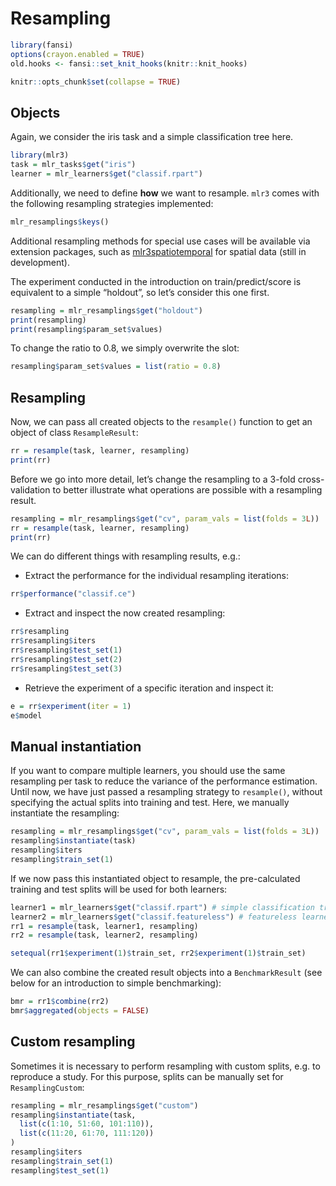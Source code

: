 # Resampling {#resampling}

```r
library(fansi)
options(crayon.enabled = TRUE)
old.hooks <- fansi::set_knit_hooks(knitr::knit_hooks)

knitr::opts_chunk$set(collapse = TRUE)
```

## Objects

Again, we consider the iris task and a simple classification tree here.

```r
library(mlr3)
task = mlr_tasks$get("iris")
learner = mlr_learners$get("classif.rpart")
```

Additionally, we need to define **how** we want to resample.
`mlr3` comes with the following resampling strategies implemented:

```r
mlr_resamplings$keys()
```

Additional resampling methods for special use cases will be available via extension packages, such as [mlr3spatiotemporal](https://github.com/mlr-org/mlr3spatiotemporal) for spatial data (still in development).

The experiment conducted in the introduction on train/predict/score is equivalent to a simple "holdout", so let's consider this one first.

```r
resampling = mlr_resamplings$get("holdout")
print(resampling)
print(resampling$param_set$values)
```

To change the ratio to $0.8$, we simply overwrite the slot:

```r
resampling$param_set$values = list(ratio = 0.8)
```

## Resampling

Now, we can pass all created objects to the `resample()` function to get an object of class `ResampleResult`:

```r
rr = resample(task, learner, resampling)
print(rr)
```

Before we go into more detail, let's change the resampling to a 3-fold cross-validation to better illustrate what operations are possible with a resampling result.

```r
resampling = mlr_resamplings$get("cv", param_vals = list(folds = 3L))
rr = resample(task, learner, resampling)
print(rr)
```

We can do different things with resampling results, e.g.:

* Extract the performance for the individual resampling iterations:

```r
rr$performance("classif.ce")
```

* Extract and inspect the now created resampling:

```r
rr$resampling
rr$resampling$iters
rr$resampling$test_set(1)
rr$resampling$test_set(2)
rr$resampling$test_set(3)
```

* Retrieve the experiment of a specific iteration and inspect it:

```r
e = rr$experiment(iter = 1)
e$model
```

## Manual instantiation

If you want to compare multiple learners, you should use the same resampling per task to reduce the variance of the performance estimation.
Until now, we have just passed a resampling strategy to `resample()`, without specifying the actual splits into training and test.
Here, we manually instantiate the resampling:

```r
resampling = mlr_resamplings$get("cv", param_vals = list(folds = 3L))
resampling$instantiate(task)
resampling$iters
resampling$train_set(1)
```

If we now pass this instantiated object to resample, the pre-calculated training and test splits will be used for both learners:

```r
learner1 = mlr_learners$get("classif.rpart") # simple classification tree
learner2 = mlr_learners$get("classif.featureless") # featureless learner, prediction majority class
rr1 = resample(task, learner1, resampling)
rr2 = resample(task, learner2, resampling)

setequal(rr1$experiment(1)$train_set, rr2$experiment(1)$train_set)
```

We can also combine the created result objects into a `BenchmarkResult` (see below for an introduction to simple benchmarking):

```r
bmr = rr1$combine(rr2)
bmr$aggregated(objects = FALSE)
```

## Custom resampling

Sometimes it is necessary to perform resampling with custom splits, e.g. to reproduce a study.
For this purpose, splits can be manually set for `ResamplingCustom`:

```r
resampling = mlr_resamplings$get("custom")
resampling$instantiate(task,
  list(c(1:10, 51:60, 101:110)),
  list(c(11:20, 61:70, 111:120))
)
resampling$iters
resampling$train_set(1)
resampling$test_set(1)
```

